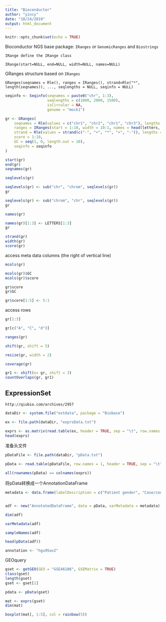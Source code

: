 ```yaml
---
title: "Bioconductor"
author: "yincy"
date: "10/24/2019"
output: html_document
---
```


```r
knitr::opts_chunk$set(echo = TRUE)
```



Bioconductor NGS base package: `IRanges` or `GenomicRanges` and `Biostrings`


```
IRange define the IRange class

IRange(start=NULL, end=NULL, width=NULL, names=NULL)
```

GRanges structure based on `IRanges`  
```
GRanges(seqnames = Rle(), ranges = IRanges(), strand=Rle("*", length(seqnames)), ..., seqlengths = NULL, seqinfo = NULL)
```


```r
seqinfo <- Seqinfo(seqnames = paste0("chr", 1:3), 
                   seqlengths = c(1000, 2000, 1500), 
                   isCircular = NA, 
                   genome = "mock1")

gr <- GRanges(
    seqnames = Rle(values = c("chr1", "chr2", "chr1", "chr3"), lengths = c(1, 3, 2, 4)),
    ranges = IRanges(start = 1:10, width = 10:1, names = head(letters, 10)),
    strand = Rle(values = strand(c("-", "+", "*", "+", "-")), lengths = c(1, 2, 2, 3, 2)),
    score = 1:10,
    GC = seq(1, 0, length.out = 10),
    seqinfo = seqinfo
)
```


```r
start(gr)
end(gr)
seqnames(gr)
```


```r
seqlevels(gr)
```

```r
seqlevels(gr) <- sub("chr", "chrom", seqlevels(gr))
gr
```

```r
seqlevels(gr) <- sub("chrom", "chr", seqlevels(gr))
gr
```

```r
names(gr)
```

```r
names(gr)[1:3] <- LETTERS[1:3]
gr
```

```r
strand(gr)
width(gr)
score(gr)
```


access meta data columns (the right of vertical line)  
```r
mcols(gr)
```


```r
mcols(gr)$GC
mcols(gr)$score
```


```r
gr$score
gr$GC
```

```r
gr$score[1:5] <- 5:1
```


access rows  
```r
gr[1:3]
```

```r
gr[c("A", "C", "d")]
```


```r
ranges(gr)
```

```r
shift(gr, shift = 5)
```

```r
resize(gr, width = 2)
```

```r
coverage(gr)
```

```r
gr1 <- shift(x= gr, shift = 3)
countOverlaps(gr, gr1)
```


## ExpressionSet  
```
http://qiubio.com/archives/2957
```
```r
dataDir <- system.file("extdata", package = "Biobase")

ex <- file.path(dataDir, "exprsData.txt")
```

```r
exprs <- as.matrix(read.table(ex, header = TRUE, sep = "\t", row.names = 1, as.is = T))
head(exprs)
```


准备头文件  
```r
pDataFile <- file.path(dataDir, "pData.txt")

pData <- read.table(pDataFile, row.names = 1, header = TRUE, sep = "\t")
```


```r
all(rownames(pData) == colnames(exprs))
```


将pData转换成一个AnnotationDataFrame     
```r
metadata <- data.frame(labelDescription = c("Patient gender", "Case/control status", "Tumor progress on XYZ scale"), row.names = colnames(pData))


adf <- new("AnnotatedDataFrame", data = pData, varMetadata = metadata)
```

```r
dim(adf)
```

```r
varMetadata(adf)
```

```r
sampleNames(adf)
```

```r
head(pData(adf))
```


```r
annotation <- "hgu95av2"
```



GEOquery  
```r
gset <- getGEO(GEO = "GSE46106", GSEMatrix = TRUE)
class(gset)
length(gset)
gset <- gset[1]
```

```r
pdata <- pData(gset)

mat <- exprs(gset)
dim(mat)
```


```r
boxplot(mat[, 1:5], col = rainbow(5))
```

































